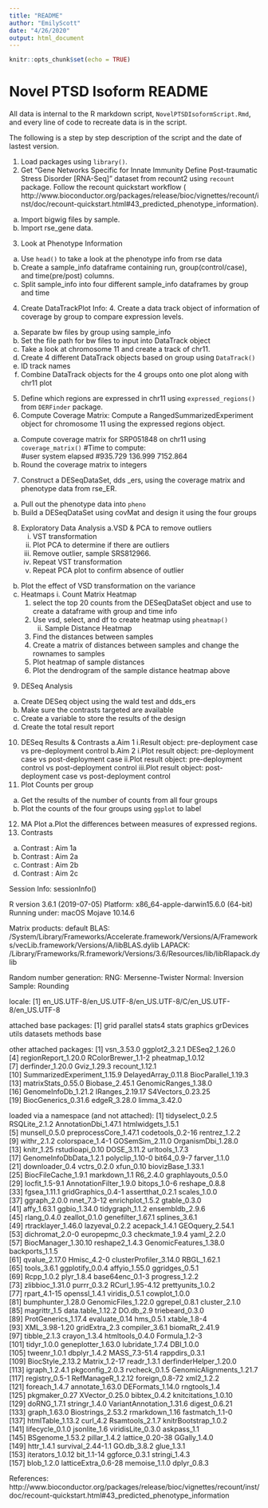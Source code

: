```yaml
---
title: "README"
author: "EmilyScott"
date: "4/26/2020"
output: html_document
---
```


```r
knitr::opts_chunk$set(echo = TRUE)
```

# Novel PTSD Isoform README

All data is internal to the R markdown script, `NovelPTSDIsoformScript.Rmd`, and every line of code to recreate data is in the script.

The following is a step by step description of the script and the date of lastest version.

1. Load packages using `library()`.
2. Get "Gene Networks Specific for Innate Immunity Define Post-traumatic Stress Disorder [RNA-Seq]" dataset from recount2 using `recount` package. Follow the recount quickstart workflow (
http://www.bioconductor.org/packages/release/bioc/vignettes/recount/inst/doc/recount-quickstart.html#43_predicted_phenotype_information).
  a. Import bigwig files by sample.
  b. Import rse_gene data.
3. Look at Phenotype Information
  a. Use `head()` to take a look at the phenotype info from rse data 
  b. Create a sample_info dataframe containing run, group(control/case), and time(pre/post) columns.
  c. Split sample_info into four different sample_info dataframes by group and time
4. Create DataTrackPlot Info: 4. Create a data track object of information of coverage by group to compare expression levels. 
  a. Separate bw files by group using sample_info 
  b. Set the file path for bw files to input into DataTrack object
  c. Take a look at chromosome 11 and create a track of chr11.
  d. Create 4 different DataTrack objects based on group using `DataTrack()`
  e. ID track names
  f. Combine DataTrack objects for the 4 groups onto one plot along with chr11 plot
5. Define which regions are expressed in chr11 using `expressed_regions()` from `DERFinder` package.
6. Compute Coverage Matrix: Compute a RangedSummarizedExperiment object for chromosome 11 using the expressed regions object.
  a. Compute coverage matrix for SRP051848 on chr11 using `coverage_matrix()`
      #Time to compute:     
      #user   system  elapsed 
      #935.729  136.999 7152.864 
  b. Round the coverage matrix to integers
7. Construct a DESeqDataSet, dds _ers, using the coverage matrix and phenotype data from rse_ER.
  a. Pull out the phenotype data into `pheno`
  b. Build a DESeqDataSet using covMat and design it using the four groups
8. Exploratory Data Analysis
  a.VSD & PCA to remove outliers 
    i. VST transformation
    ii. Plot PCA to determine if there are outliers
    iii. Remove outlier, sample SRS812966. 
    iv. Repeat VST transformation
    v. Repeat PCA plot to confirm absence of outlier
  b. Plot the effect of VSD transformation on the variance
  c. Heatmaps
    i. Count Matrix Heatmap
      1. select the top 20 counts from the DESeqDataSet object and use to create a dataframe with group and time info
      2. Use vsd, select, and df to create heatmap using `pheatmap()`
    ii. Sample Distance Heatmap 
      1. Find the distances between samples
      2. Create a matrix of distances between samples and change the rownames to samples
      3. Plot heatmap of sample distances
      4. Plot the dendrogram of the sample distance heatmap above
9. DESeq Analysis
  a. Create DESeq object using the wald test and dds_ers
  b. Make sure the contrasts targeted are available 
  c. Create a variable to store the results of the design
  d. Create the total result report
10. DESeq Results & Contrasts
  a.Aim 1
    i.Result object: pre-deployment case vs pre-deployment control
  b.Aim 2
    i.Plot result object: pre-deployment case vs post-deployment case
    ii.Plot result object: pre-deployment control vs post-deployment control
    iii.Plot result object: post-deployment case vs post-deployment control
11. Plot Counts per group
  a. Get the results of the number of counts from all four groups
  b. Plot the counts of the four groups using `ggplot` to label
12. MA Plot
  a.Plot the differences between measures of expressed regions. 
13. Contrasts
  a. Contrast : Aim 1a
  b. Contrast : Aim 2a
  c. Contrast : Aim 2b
  d. Contrast : Aim 2c


Session Info:
sessionInfo()

R version 3.6.1 (2019-07-05)
Platform: x86_64-apple-darwin15.6.0 (64-bit)
Running under: macOS Mojave 10.14.6

Matrix products: default
BLAS:   /System/Library/Frameworks/Accelerate.framework/Versions/A/Frameworks/vecLib.framework/Versions/A/libBLAS.dylib
LAPACK: /Library/Frameworks/R.framework/Versions/3.6/Resources/lib/libRlapack.dylib

Random number generation:
 RNG:     Mersenne-Twister 
 Normal:  Inversion 
 Sample:  Rounding 
 
locale:
[1] en_US.UTF-8/en_US.UTF-8/en_US.UTF-8/C/en_US.UTF-8/en_US.UTF-8

attached base packages:
 [1] grid      parallel  stats4    stats     graphics  grDevices utils     datasets  methods   base     

other attached packages:
 [1] vsn_3.53.0                  ggplot2_3.2.1               DESeq2_1.26.0              
 [4] regionReport_1.20.0         RColorBrewer_1.1-2          pheatmap_1.0.12            
 [7] derfinder_1.20.0            Gviz_1.29.3                 recount_1.12.1             
[10] SummarizedExperiment_1.15.9 DelayedArray_0.11.8         BiocParallel_1.19.3        
[13] matrixStats_0.55.0          Biobase_2.45.1              GenomicRanges_1.38.0       
[16] GenomeInfoDb_1.21.2         IRanges_2.19.17             S4Vectors_0.23.25          
[19] BiocGenerics_0.31.6         edgeR_3.28.0                limma_3.42.0   

loaded via a namespace (and not attached):
  [1] tidyselect_0.2.5         RSQLite_2.1.2            AnnotationDbi_1.47.1     htmlwidgets_1.5.1       
  [5] munsell_0.5.0            preprocessCore_1.47.1    codetools_0.2-16         rentrez_1.2.2           
  [9] withr_2.1.2              colorspace_1.4-1         GOSemSim_2.11.0          OrganismDbi_1.28.0      
 [13] knitr_1.25               rstudioapi_0.10          DOSE_3.11.2              urltools_1.7.3          
 [17] GenomeInfoDbData_1.2.1   polyclip_1.10-0          bit64_0.9-7              farver_1.1.0            
 [21] downloader_0.4           vctrs_0.2.0              xfun_0.10                biovizBase_1.33.1       
 [25] BiocFileCache_1.9.1      markdown_1.1             R6_2.4.0                 graphlayouts_0.5.0      
 [29] locfit_1.5-9.1           AnnotationFilter_1.9.0   bitops_1.0-6             reshape_0.8.8           
 [33] fgsea_1.11.1             gridGraphics_0.4-1       assertthat_0.2.1         scales_1.0.0            
 [37] ggraph_2.0.0             nnet_7.3-12              enrichplot_1.5.2         gtable_0.3.0            
 [41] affy_1.63.1              ggbio_1.34.0             tidygraph_1.1.2          ensembldb_2.9.6         
 [45] rlang_0.4.0              zeallot_0.1.0            genefilter_1.67.1        splines_3.6.1           
 [49] rtracklayer_1.46.0       lazyeval_0.2.2           acepack_1.4.1            GEOquery_2.54.1         
 [53] dichromat_2.0-0          europepmc_0.3            checkmate_1.9.4          yaml_2.2.0              
 [57] BiocManager_1.30.10      reshape2_1.4.3           GenomicFeatures_1.38.0   backports_1.1.5         
 [61] qvalue_2.17.0            Hmisc_4.2-0              clusterProfiler_3.14.0   RBGL_1.62.1             
 [65] tools_3.6.1              ggplotify_0.0.4          affyio_1.55.0            ggridges_0.5.1          
 [69] Rcpp_1.0.2               plyr_1.8.4               base64enc_0.1-3          progress_1.2.2          
 [73] zlibbioc_1.31.0          purrr_0.3.2              RCurl_1.95-4.12          prettyunits_1.0.2       
 [77] rpart_4.1-15             openssl_1.4.1            viridis_0.5.1            cowplot_1.0.0           
 [81] bumphunter_1.28.0        GenomicFiles_1.22.0      ggrepel_0.8.1            cluster_2.1.0           
 [85] magrittr_1.5             data.table_1.12.2        DO.db_2.9                triebeard_0.3.0         
 [89] ProtGenerics_1.17.4      evaluate_0.14            hms_0.5.1                xtable_1.8-4            
 [93] XML_3.98-1.20            gridExtra_2.3            compiler_3.6.1           biomaRt_2.41.9          
 [97] tibble_2.1.3             crayon_1.3.4             htmltools_0.4.0          Formula_1.2-3           
[101] tidyr_1.0.0              geneplotter_1.63.0       lubridate_1.7.4          DBI_1.0.0               
[105] tweenr_1.0.1             dbplyr_1.4.2             MASS_7.3-51.4            rappdirs_0.3.1          
[109] BiocStyle_2.13.2         Matrix_1.2-17            readr_1.3.1              derfinderHelper_1.20.0  
[113] igraph_1.2.4.1           pkgconfig_2.0.3          rvcheck_0.1.5            GenomicAlignments_1.21.7
[117] registry_0.5-1           RefManageR_1.2.12        foreign_0.8-72           xml2_1.2.2              
[121] foreach_1.4.7            annotate_1.63.0          DEFormats_1.14.0         rngtools_1.4            
[125] pkgmaker_0.27            XVector_0.25.0           bibtex_0.4.2             knitcitations_1.0.10    
[129] doRNG_1.7.1              stringr_1.4.0            VariantAnnotation_1.31.6 digest_0.6.21           
[133] graph_1.63.0             Biostrings_2.53.2        rmarkdown_1.16           fastmatch_1.1-0         
[137] htmlTable_1.13.2         curl_4.2                 Rsamtools_2.1.7          knitrBootstrap_1.0.2    
[141] lifecycle_0.1.0          jsonlite_1.6             viridisLite_0.3.0        askpass_1.1             
[145] BSgenome_1.53.2          pillar_1.4.2             lattice_0.20-38          GGally_1.4.0            
[149] httr_1.4.1               survival_2.44-1.1        GO.db_3.8.2              glue_1.3.1              
[153] iterators_1.0.12         bit_1.1-14               ggforce_0.3.1            stringi_1.4.3           
[157] blob_1.2.0               latticeExtra_0.6-28      memoise_1.1.0            dplyr_0.8.3   

References: 
http://www.bioconductor.org/packages/release/bioc/vignettes/recount/inst/doc/recount-quickstart.html#43_predicted_phenotype_information
